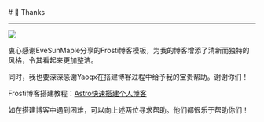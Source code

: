 
<BaseLayout title="感谢">
  <BaseCard title="Thanks">
# 🙏 Thanks

---

![](https://pic.imgdb.cn/item/66ceb657d9c307b7e93aba1c.jpg)

衷心感谢EveSunMaple分享的<a href="https://github.com/EveSunMaple/Frosti" style="text-decoration: none;">Frosti</a>博客模板，为我的博客增添了清新而独特的风格，令其看起来更加整洁。

同时，我也要深深感谢Yaoqx在搭建博客过程中给予我的宝贵帮助。谢谢你们！

<div class="alert"> Frosti博客搭建教程：<a href="https://yinph.netlify.app/blog/astro%E6%90%AD%E5%BB%BA%E4%B8%AA%E4%BA%BA%E5%8D%9A%E5%AE%A2/">Astro快速搭建个人博客</a> </div>

如在搭建博客中遇到困难，可以向上述两位寻求帮助。他们都很乐于帮助你们！

<LinkCard
  title="EveSunMaple"
  desc="一位“普通”的高中学生"
  url="https://www.saroprock.com/"
  img="https://s3.bmp.ovh/imgs/2024/08/18/2646578b651388e5.jpg"
/>

<LinkCard
  title="Yaoqx"
  desc="一名喜欢躺平的初中生"
  url="https://yaoqx.netlify.app/"
  img="https://s3.bmp.ovh/imgs/2024/08/18/285a6f56bbed7d33.jpg"
/>

  </BaseCard>
</BaseLayout>
